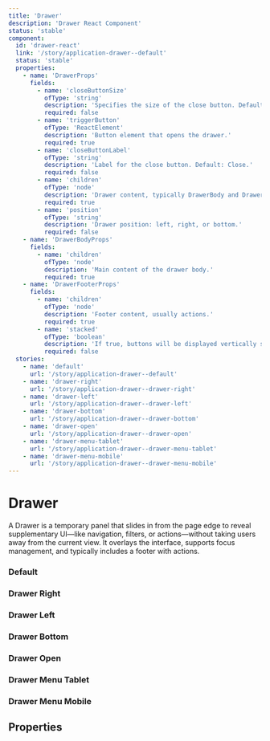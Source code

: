 ```yaml
---
title: 'Drawer'
description: 'Drawer React Component'
status: 'stable'
component:
  id: 'drawer-react'
  link: '/story/application-drawer--default'
  status: 'stable'
  properties:
    - name: 'DrawerProps'
      fields:
        - name: 'closeButtonSize'
          ofType: 'string'
          description: 'Specifies the size of the close button. Default: large.'
          required: false
        - name: 'triggerButton'
          ofType: 'ReactElement'
          description: 'Button element that opens the drawer.'
          required: true
        - name: 'closeButtonLabel'
          ofType: 'string'
          description: 'Label for the close button. Default: Close.'
          required: false
        - name: 'children'
          ofType: 'node'
          description: 'Drawer content, typically DrawerBody and DrawerFooter.'
          required: true
        - name: 'position'
          ofType: 'string'
          description: 'Drawer position: left, right, or bottom.'
          required: false
    - name: 'DrawerBodyProps'
      fields:
        - name: 'children'
          ofType: 'node'
          description: 'Main content of the drawer body.'
          required: true
    - name: 'DrawerFooterProps'
      fields:
        - name: 'children'
          ofType: 'node'
          description: 'Footer content, usually actions.'
          required: true
        - name: 'stacked'
          ofType: 'boolean'
          description: 'If true, buttons will be displayed vertically stacked instead of inline, even on desktop view.'
          required: false
  stories:
    - name: 'default'
      url: '/story/application-drawer--default'
    - name: 'drawer-right'
      url: '/story/application-drawer--drawer-right'
    - name: 'drawer-left'
      url: '/story/application-drawer--drawer-left'
    - name: 'drawer-bottom'
      url: '/story/application-drawer--drawer-bottom'
    - name: 'drawer-open'
      url: '/story/application-drawer--drawer-open'
    - name: 'drawer-menu-tablet'
      url: '/story/application-drawer--drawer-menu-tablet'
    - name: 'drawer-menu-mobile'
      url: '/story/application-drawer--drawer-menu-mobile'
---
```


# Drawer

A Drawer is a temporary panel that slides in from the page edge to reveal supplementary UI—like navigation, filters, or actions—without taking users away from the current view. It overlays the interface, supports focus management, and typically includes a footer with actions.

<Section current="react">

### Default

<ComponentPreview>
  <StorybookFrame
    className="h-[248px] w-[504px]"
    componentId="drawer-react"
    story="default"
  />
</ComponentPreview>

### Drawer Right

<ComponentPreview>
  <StorybookFrame
    className="h-[248px] w-[504px]"
    componentId="drawer-react"
    story="drawer-right"
  />
</ComponentPreview>

### Drawer Left

<ComponentPreview>
  <StorybookFrame
    className="h-[248px] w-[504px]"
    componentId="drawer-react"
    story="drawer-left"
  />
</ComponentPreview>

### Drawer Bottom

<ComponentPreview>
  <StorybookFrame
    className="h-[248px] w-[504px]"
    componentId="drawer-react"
    story="drawer-bottom"
  />
</ComponentPreview>

### Drawer Open

<ComponentPreview>
  <StorybookFrame
    className="h-[248px] w-[504px]"
    componentId="drawer-react"
    story="drawer-open"
  />
</ComponentPreview>

### Drawer Menu Tablet

<ComponentPreview>
  <StorybookFrame
    className="h-[248px] w-[504px]"
    componentId="drawer-react"
    story="drawer-menu-tablet"
  />
</ComponentPreview>

### Drawer Menu Mobile

<ComponentPreview>
  <StorybookFrame
    className="h-[248px] w-[504px]"
    componentId="drawer-react"
    story="drawer-menu-mobile"
  />
</ComponentPreview>

## Properties

<ComponentPropertiesTable componentId="drawer-react" />

</Section>
